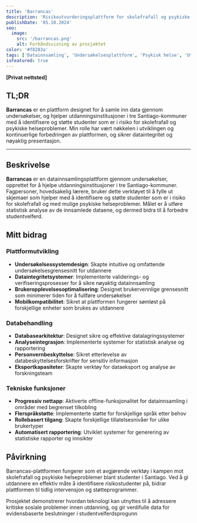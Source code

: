 ```yaml
---
title: 'Barrancas'
description: 'Risikoutvurderingsplattform for skolefrafall og psykiske helseproblemer i tre Santiago-kommuner.'
publishDate: '05.10.2024'
seo:
  image:
    src: '/barrancas.png'
    alt: Forhåndsvisning av prosjektet
color: '#f8283a'
tags: ['Datainnsamling', 'Undersøkelsesplattform', 'Psykisk helse', 'Utdanning', 'Analyse', 'Samfunnspåvirkning']
isFeatured: true
---
```


**[Privat nettsted]**

## **TL;DR**

**Barrancas** er en plattform designet for å samle inn data gjennom undersøkelser, og hjelper utdanningsinstitusjoner i tre Santiago-kommuner med å identifisere og støtte studenter som er i risiko for skolefrafall og psykiske helseproblemer. Min rolle har vært nøkkelen i utviklingen og kontinuerlige forbedringen av plattformen, og sikrer dataintegritet og nøyaktig presentasjon.

---

## **Beskrivelse**

**Barrancas** er en datainnsamlingsplattform gjennom undersøkelser, opprettet for å hjelpe utdanningsinstitusjoner i tre Santiago-kommuner. Fagpersoner, hovedsakelig lærere, bruker dette verktøyet til å fylle ut skjemaer som hjelper med å identifisere og støtte studenter som er i risiko for skolefrafall og med mulige psykiske helseproblemer. Målet er å utføre statistisk analyse av de innsamlede dataene, og dermed bidra til å forbedre studentvelferd.

## **Mitt bidrag**

### **Plattformutvikling**

- **Undersøkelsessystemdesign**: Skapte intuitive og omfattende undersøkelsesgrensesnitt for utdannere
- **Dataintegritetsystemer**: Implementerte validerings- og verifiseringsprosesser for å sikre nøyaktig datainnsamling
- **Brukeropplevelsesoptimalisering**: Designet brukervennlige grensesnitt som minimerer tiden for å fullføre undersøkelser
- **Mobilkompatibilitet**: Sikret at plattformen fungerer sømløst på forskjellige enheter som brukes av utdannere

### **Databehandling**

- **Databasearkitektur**: Designet sikre og effektive datalagringssystemer
- **Analyseintegrasjon**: Implementerte systemer for statistisk analyse og rapportering
- **Personvernbeskyttelse**: Sikret etterlevelse av databeskyttelsesforskrifter for sensitiv informasjon
- **Eksportkapasiteter**: Skapte verktøy for dataeksport og analyse av forskningsteam

### **Tekniske funksjoner**

- **Progressiv nettapp**: Aktiverte offline-funksjonalitet for datainnsamling i områder med begrenset tilkobling
- **Flerspråkstøtte**: Implementerte støtte for forskjellige språk etter behov
- **Rollebasert tilgang**: Skapte forskjellige tillatelsesnivåer for ulike brukertyper
- **Automatisert rapportering**: Utviklet systemer for generering av statistiske rapporter og innsikter

## **Påvirkning**

Barrancas-plattformen fungerer som et avgjørende verktøy i kampen mot skolefrafall og psykiske helseproblemer blant studenter i Santiago. Ved å gi utdannere en effektiv måte å identifisere risikostudenter på, bidrar plattformen til tidlig intervensjon og støtteprogrammer.

Prosjektet demonstrerer hvordan teknologi kan utnyttes til å adressere kritiske sosiale problemer innen utdanning, og gir verdifulle data for evidensbaserte beslutninger i studentvelferdsprogunn
